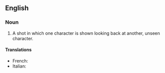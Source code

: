 ==English==

===Noun===
{{wikipedia|Shot reverse shot}}
{{en-noun}}

# {{lb|en|cinematography}} A shot in which one character is shown looking back at another, unseen character.

====Translations====
{{trans-top|shot of character looking back}}
* French: {{t+|fr|contrechamp|m}}
* Italian: {{t|it|controcampo|m}}
{{trans-mid}}
{{trans-bottom}}